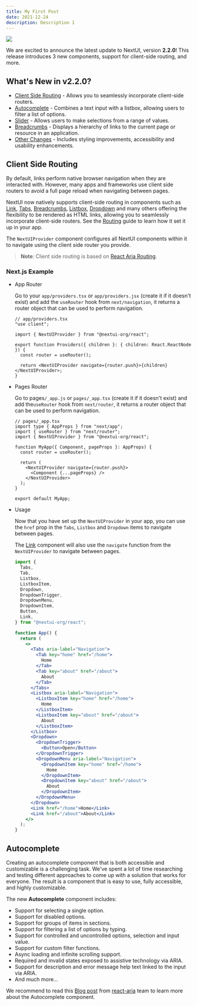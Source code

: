 ```yaml
---
title: My First Post
date: 2021-12-24
description: Description 1
---
```


<img src="/next.svg" />

We are excited to announce the latest update to NextUI, version **2.2.0**! This release introduces 3 new components,
support for client-side routing, and more.

## What's New in v2.2.0?

- [Client Side Routing](#client-side-routing) - Allows you to seamlessly incorporate client-side routers.
- [Autocomplete](/docs/components/autocomplete) - Combines a text input with a listbox, allowing users to filter a list of options.
- [Slider](/docs/components/slider) - Allows users to make selections from a range of values.
- [Breadcrumbs](/docs/components/breadcrumbs) - Displays a hierarchy of links to the current page or resource in an application.
- [Other Changes](#other-changes) - Includes styling improvements, accessibility and usability enhancements.

<Spacer y={4} />

## Client Side Routing

By default, links perform native browser navigation when they are interacted with. However, many apps and
frameworks use client side routers to avoid a full page reload when navigating between pages.

NextUI now natively supports client-side routing in components such as [Link](/docs/components/link), [Tabs](/docs/components/tabs),
[Breadcrumbs](/docs/components/breadcrumbs), [Listbox](/docs/components/listbox), [Dropdown](/docs/components/dropdown) and many others offering
the flexibility to be rendered as HTML links, allowing you to seamlessly incorporate client-side routers. See the [Routing](/docs/guide/routing) guide to
learn how it set it up in your app.

The `NextUIProvider` component configures all NextUI components within it to navigate using the
client side router you provide.

> **Note**: Client side routing is based on [React Aria Routing](https://react-spectrum.adobe.com/react-aria/routing.html).

### Next.js Example

- App Router

  Go to your `app/providers.tsx` or `app/providers.jsx` (create it if it doesn't exist) and add the
  `useRouter` hook from `next/navigation`, it returns a router object that can be used to perform navigation.

  ```tsx
  // app/providers.tsx
  "use client";

  import { NextUIProvider } from "@nextui-org/react";

  export function Providers({ children }: { children: React.ReactNode }) {
    const router = useRouter();

    return <NextUIProvider navigate={router.push}>{children}</NextUIProvider>;
  }
  ```

- Pages Router

  Go to pages`/_app.js` or `pages/_app.tsx` (create it if it doesn't exist) and add the`useRouter` hook
  from `next/router`, it returns a router object that can be used to perform navigation.

  ```tsx
  // pages/_app.tsx
  import type { AppProps } from "next/app";
  import { useRouter } from "next/router";
  import { NextUIProvider } from "@nextui-org/react";

  function MyApp({ Component, pageProps }: AppProps) {
    const router = useRouter();

    return (
      <NextUIProvider navigate={router.push}>
        <Component {...pageProps} />
      </NextUIProvider>
    );
  }

  export default MyApp;
  ```

- Usage

  Now that you have set up the `NextUIProvider` in your app, you can use the `href` prop in the `Tabs`,
  `Listbox` and `Dropdown` items to navigate between pages.

  The [Link](/docs/components/link) component will also use the `navigate` function from the
  `NextUIProvider` to navigate between pages.

  ```jsx
  import {
    Tabs,
    Tab,
    Listbox,
    ListboxItem,
    Dropdown,
    DropdownTrigger,
    DropdownMenu,
    DropdownItem,
    Button,
    Link,
  } from "@nextui-org/react";

  function App() {
    return (
      <>
        <Tabs aria-label="Navigation">
          <Tab key="home" href="/home">
            Home
          </Tab>
          <Tab key="about" href="/about">
            About
          </Tab>
        </Tabs>
        <Listbox aria-label="Navigation">
          <ListboxItem key="home" href="/home">
            Home
          </ListboxItem>
          <ListboxItem key="about" href="/about">
            About
          </ListboxItem>
        </Listbox>
        <Dropdown>
          <DropdownTrigger>
            <Button>Open</Button>
          </DropdownTrigger>
          <DropdownMenu aria-label="Navigation">
            <DropdownItem key="home" href="/home">
              Home
            </DropdownItem>
            <DropdownItem key="about" href="/about">
              About
            </DropdownItem>
          </DropdownMenu>
        </Dropdown>
        <Link href="/home">Home</Link>
        <Link href="/about">About</Link>
      </>
    );
  }
  ```

<Spacer y={4} />

## Autocomplete

Creating an autocomplete component that is both accessible and customizable is a challenging task. We've spent a lot of time
researching and testing different approaches to come up with a solution that works for everyone. The result is a
component that is easy to use, fully accessible, and highly customizable.

The new **Autocomplete** component includes:

- Support for selecting a single option.
- Support for disabled options.
- Support for groups of items in sections.
- Support for filtering a list of options by typing.
- Support for controlled and uncontrolled options, selection and input value.
- Support for custom filter functions.
- Async loading and infinite scrolling support.
- Required and invalid states exposed to assistive technology via ARIA.
- Support for description and error message help text linked to the input via ARIA.
- And much more...

We recommend to read this [Blog post](https://react-spectrum.adobe.com/blog/building-a-combobox.html) from [react-aria](https://react-spectrum.adobe.com/react-aria) team to learn more
about the Autocomplete component.
